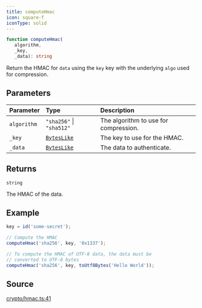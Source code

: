 ```yaml
---
title: computeHmac
icon: square-f
iconType: solid
---
```


```ts
function computeHmac(
   algorithm, 
   _key, 
   _data): string
```

Return the HMAC for `data` using the `key` key with the underlying `algo` used for compression.

## Parameters

| Parameter | Type | Description |
| :------ | :------ | :------ |
| `algorithm` | `"sha256"` \| `"sha512"` | The algorithm to use for compression. |
| `_key` | [`BytesLike`](/sdk/content/type-aliases/BytesLike) | The key to use for the HMAC. |
| `_data` | [`BytesLike`](/sdk/content/type-aliases/BytesLike) | The data to authenticate. |

## Returns

`string`

The HMAC of the data.

## Example

```js
key = id('some-secret');

// Compute the HMAC
computeHmac('sha256', key, '0x1337');

// To compute the HMAC of UTF-8 data, the data must be
// converted to UTF-8 bytes
computeHmac('sha256', key, toUtf8Bytes('Hello World'));
```

## Source

[crypto/hmac.ts:41](https://github.com/dominant-strategies/quais.js/blob/ee02936aba09408559e9681b2940de1545f73064/src/crypto/hmac.ts#L41)
